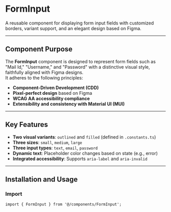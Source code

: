 
<Meta of={FormInputStories} />

# FormInput

A reusable component for displaying form input fields with customized borders, variant support, and an elegant design based on Figma.

---

## Component Purpose

The **FormInput** component is designed to represent form fields such as "Mail Id," "Username," and "Password" with a distinctive visual style, faithfully aligned with Figma designs.  
It adheres to the following principles:

- **Component-Driven Development (CDD)**  
- **Pixel-perfect design** based on Figma  
- **WCAG AA accessibility compliance**  
- **Extensibility and consistency with Material UI (MUI)**  

---

## Key Features

- **Two visual variants**: `outlined` and `filled` (defined in `.constants.ts`)  
- **Three sizes**: `small`, `medium`, `large`  
- **Three input types**: `text`, `email`, `password` 
- **Dynamic text**: Placeholder color changes based on state (e.g., error)  
- **Integrated accessibility**: Supports `aria-label` and `aria-invalid`  

---

## Installation and Usage

### Import
```tsx
import { FormInput } from '@/components/FormInput';